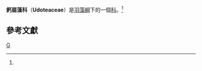 {{Automatic taxobox
| taxon = Udoteaceae
| image = Turtle weed, Chlorodesmis fastigiata, at 6 meters depth.jpg
| image_caption = ''[[Chlorodesmis_fastigiata|Chlorodesmis fastigiata]]''
| authority = J. Agardh, 1887
| subdivision_ranks = [[屬|屬]]<ref name="Algaebase">{{cite web | url = http://www.algaebase.org/browse/taxonomy/?id=5129 | publisher = ''AlgaeBase version 4.2'' World-wide electronic publication, National University of Ireland, Galway | accessdate = 2007-09-24 | title = Family: Udoteaceae taxonomy browser | author = Guiry, M.D. & Guiry, G.M. | year = 2007 | archive-date = 2021-03-22 | archive-url = https://web.archive.org/web/20210322022206/https://www.algaebase.org/browse/taxonomy/?id=5129 | dead-url = no }}</ref>
| subdivision =
* [[絨扇藻屬|絨扇藻屬]] ''Avrainvillea''
* ''[[Boodleopsis|Boodleopsis]]''
* ''[[Botryodesmis|Botryodesmis]]''
* [[綠鼓藻屬|綠鼓藻屬]] ''Chlorodesmis''
* ''[[Cladocephalus|Cladocephalus]]''
* ''[[Penicillus|Penicillus]]''
* ''[[Poropsis|Poropsis]]''
* ''[[Pseudochlorodesmis|Pseudochlorodesmis]]''
* ''[[Pseudopenicillus|Pseudopenicillus]]''
* ''[[Rhipidosiphon|Rhipidosiphon]]''
* [[扇形藻屬|扇形藻屬]] ''Rhipilia''
* ''[[Rhipiliella|Rhipiliella]]''
* ''[[Rhipiliopsis|Rhipiliopsis]]''
* ''[[Rhipocephalus|Rhipocephalus]]''
* ''[[Siphonogramen|Siphonogramen]]''
* ''[[Tydemania|Tydemania]]''
* [[鈣扇藻屬|鈣扇藻屬]]''Udotea''
}}

'''鈣扇藻科'''（'''Udoteaceae'''）是[[羽藻綱|羽藻綱]]下的一個[[科|科]]。<ref name="Algaebase"/>

==參考文獻==
{{reflist}}
{{Taxonbar|from=Q3004046}}

[[Category:鈣扇藻科|G]]


{{algae-stub}}